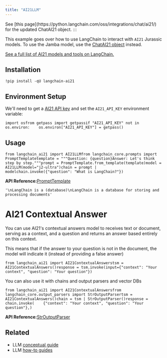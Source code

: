 ```yaml
---
title: "AI21LLM"
---
```


<Warning>
  See [this page](https://python.langchain.com/oss/integrations/chat/ai21/) for the updated ChatAI21 object. :::

  This example goes over how to use LangChain to interact with `AI21` Jurassic models. To use the Jamba model, use the [ChatAI21 object](https://python.langchain.com/oss/integrations/chat/ai21/) instead.

  [See a full list of AI21 models and tools on LangChain.](https://pypi.org/project/langchain-ai21/)

  ## Installation[​](#installation "Direct link to Installation")

  ```
  !pip install -qU langchain-ai21
  ```

  ## Environment Setup[​](#environment-setup "Direct link to Environment Setup")

  We'll need to get a [AI21 API key](https://docs.ai21.com/) and set the `AI21_API_KEY` environment variable:

  ```
  import osfrom getpass import getpassif "AI21_API_KEY" not in os.environ:    os.environ["AI21_API_KEY"] = getpass()
  ```

  ## Usage[​](#usage "Direct link to Usage")

  ```
  from langchain_ai21 import AI21LLMfrom langchain_core.prompts import PromptTemplatetemplate = """Question: {question}Answer: Let's think step by step."""prompt = PromptTemplate.from_template(template)model = AI21LLM(model="j2-ultra")chain = prompt | modelchain.invoke({"question": "What is LangChain?"})
  ```

  **API Reference:**[PromptTemplate](https://python.langchain.com/api_reference/core/prompts/langchain_core.prompts.prompt.PromptTemplate.html)

  ```
  '\nLangChain is a (database)\nLangChain is a database for storing and processing documents'
  ```

  # AI21 Contextual Answer

  You can use AI21's contextual answers model to receives text or document, serving as a context, and a question and returns an answer based entirely on this context.

  This means that if the answer to your question is not in the document, the model will indicate it (instead of providing a false answer)

  ```
  from langchain_ai21 import AI21ContextualAnswerstsm = AI21ContextualAnswers()response = tsm.invoke(input={"context": "Your context", "question": "Your question"})
  ```

  You can also use it with chains and output parsers and vector DBs

  ```
  from langchain_ai21 import AI21ContextualAnswersfrom langchain_core.output_parsers import StrOutputParsertsm = AI21ContextualAnswers()chain = tsm | StrOutputParser()response = chain.invoke(    {"context": "Your context", "question": "Your question"},)
  ```

  **API Reference:**[StrOutputParser](https://python.langchain.com/api_reference/core/output_parsers/langchain_core.output_parsers.string.StrOutputParser.html)

  ## Related[​](#related "Direct link to Related")

  * LLM [conceptual guide](/oss/concepts/text_llms)
  * LLM [how-to guides](/oss/how_to/#llms)
</Warning>

